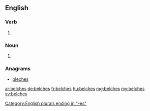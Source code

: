 ==English==

===Verb===
{{head|en}}

# {{en-third-person singular of|belch}}

===Noun===
{{head|en|plural}}

# {{plural of|belch|lang=en}}

===Anagrams===
* [[bleches#English|bleches]]

[[Category:English plurals ending in "-es"]]

[[ar:belches]]
[[de:belches]]
[[fr:belches]]
[[hu:belches]]
[[mg:belches]]
[[my:belches]]
[[sv:belches]]